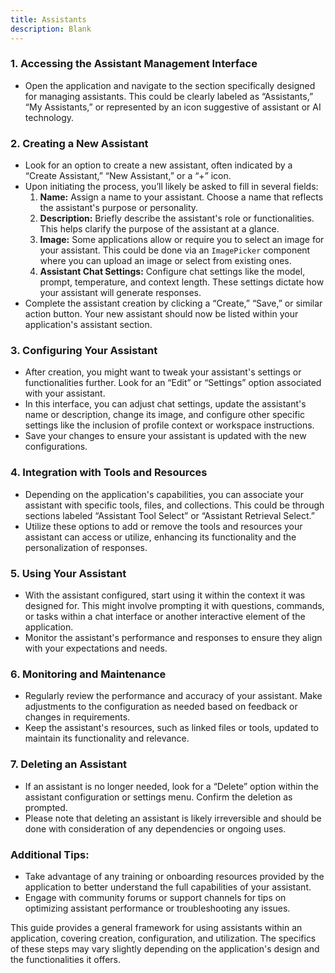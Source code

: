 ```yaml
---
title: Assistants
description: Blank
---
```

### 1. Accessing the Assistant Management Interface

- Open the application and navigate to the section specifically designed for managing assistants. This could be clearly labeled as “Assistants,” “My Assistants,” or represented by an icon suggestive of assistant or AI technology.

### 2. Creating a New Assistant

- Look for an option to create a new assistant, often indicated by a “Create Assistant,” “New Assistant,” or a “+” icon.
- Upon initiating the process, you’ll likely be asked to fill in several fields:
    1. **Name:** Assign a name to your assistant. Choose a name that reflects the assistant's purpose or personality.
    2. **Description:** Briefly describe the assistant's role or functionalities. This helps clarify the purpose of the assistant at a glance.
    3. **Image:** Some applications allow or require you to select an image for your assistant. This could be done via an `ImagePicker` component where you can upload an image or select from existing ones.
    4. **Assistant Chat Settings:** Configure chat settings like the model, prompt, temperature, and context length. These settings dictate how your assistant will generate responses.
- Complete the assistant creation by clicking a “Create,” “Save,” or similar action button. Your new assistant should now be listed within your application's assistant section.

### 3. Configuring Your Assistant

- After creation, you might want to tweak your assistant's settings or functionalities further. Look for an “Edit” or “Settings” option associated with your assistant.
- In this interface, you can adjust chat settings, update the assistant's name or description, change its image, and configure other specific settings like the inclusion of profile context or workspace instructions.
- Save your changes to ensure your assistant is updated with the new configurations.

### 4. Integration with Tools and Resources

- Depending on the application's capabilities, you can associate your assistant with specific tools, files, and collections. This could be through sections labeled “Assistant Tool Select” or “Assistant Retrieval Select.”
- Utilize these options to add or remove the tools and resources your assistant can access or utilize, enhancing its functionality and the personalization of responses.

### 5. Using Your Assistant

- With the assistant configured, start using it within the context it was designed for. This might involve prompting it with questions, commands, or tasks within a chat interface or another interactive element of the application.
- Monitor the assistant's performance and responses to ensure they align with your expectations and needs.

### 6. Monitoring and Maintenance

- Regularly review the performance and accuracy of your assistant. Make adjustments to the configuration as needed based on feedback or changes in requirements.
- Keep the assistant's resources, such as linked files or tools, updated to maintain its functionality and relevance.

### 7. Deleting an Assistant

- If an assistant is no longer needed, look for a “Delete” option within the assistant configuration or settings menu. Confirm the deletion as prompted.
- Please note that deleting an assistant is likely irreversible and should be done with consideration of any dependencies or ongoing uses.

### Additional Tips:

- Take advantage of any training or onboarding resources provided by the application to better understand the full capabilities of your assistant.
- Engage with community forums or support channels for tips on optimizing assistant performance or troubleshooting any issues.

This guide provides a general framework for using assistants within an application, covering creation, configuration, and utilization. The specifics of these steps may vary slightly depending on the application's design and the functionalities it offers.